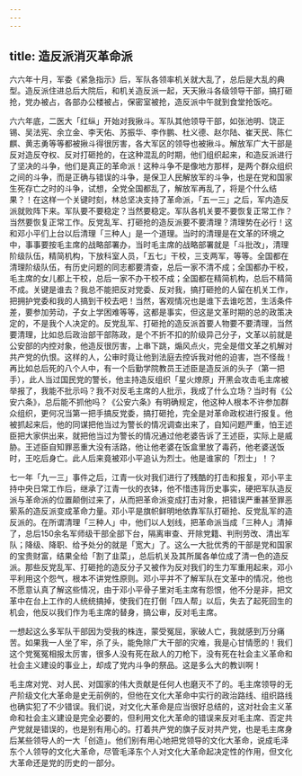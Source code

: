 ```yaml
---
---
---
```

title: 造反派消灭革命派
---




六六年十月，军委《紧急指示》后，军队各领率机关就大乱了，总后是大乱的典型。造反派住进总后大院后，和机关造反派一起，天天揪斗各级领导干部，搞打砸抢，党办被占，各部办公楼被占，保密室被抢，造反派中午就到食堂抢饭吃。

六六年底，二医大「红纵」开始对我揪斗。军队其他领导干部，如张池明、饶正锡、吴法宪、余立金、李天佑、苏振华、李作鹏、杜义德、赵尔陆、崔天民、陈仁麒、黄志勇等等都被揪斗得很厉害，各大军区的领导也被揪斗。解放军广大干部是反对造反夺权、反对打砸抢的，在这种混乱的时期，他们组织起来，和造反派进行了坚决的斗争，他们是真正的革命派！这种斗争不是像地方那样，是两个群众组织之间的斗争，而是正确与错误的斗争，是保卫人民解放军的斗争，也是在党和国家生死存亡之时的斗争，试想，全党全国都乱了，解放军再乱了，将是个什么结果？！在这样一个关键时刻，林总坚决支持了革命派，「五一三」之后，军内造反派就败阵下来。军队要不要稳定？当然要稳定。军队各机关要不要恢复正常工作？当然要恢复正常工作。反党乱军、打砸抢的造反派要不要清理？清理势在必行！这和邓小平们上台以后清理「三种人」是一个道理。当时的清理是在文革的环境之中，事事要按毛主席的战略部署办，当时毛主席的战略部署就是「斗批改」，清理阶级队伍，精简机构，下放科室人员，「五七」干校，三支两军，等等。全国都在清理阶级队伍，有历史问题的同志都要清查，总后一家不清不成；全国都办干校，毛主席的女儿都上干校，总后一家不办干校不成；全国都在精简机构，总后不精简不成。关键是谁去？我总不能把反对党委、反对我，搞打砸抢的人留在机关工作，把拥护党委和我的人搞到干校去吧！当然，客观情况也是谁下去谁吃苦，生活条件差，要参加劳动，子女上学困难等等，这都是事实，但这是文革时期的总的政策决定的，不是我个人决定的。反党乱军、打砸抢的造反派首要人物要不要清理，当然要清理，比如总后政治部干部陈政，是个不折不扣的阶级异己分子，文革以前就是公安部的内控对象，他造反很厉害，上串下跳，煽风点火，完全是借文革之机解对共产党的仇恨。这样的人，公审时竟让他到法庭去控诉我对他的迫害，岂不怪哉！再比如总后死的八个人中，有一个后勤学院教员王述臣是造反派的头子（第一把手），此人当过国民党的警长，他主持造反组织「星火燎原」开黑会攻击毛主席被举报了，我能不批示吗？我不对反毛主席的人批示，我成了什么立场？当时有《公安六条》，总后能不抓他吗？《公安六条》有明确规定，他这种人根本不许参加群众组织，更何况当第一把手搞反党委，搞打砸抢，完全是对革命政权进行报复。他被抓起来后，他的同谋把他当过为警长的情况调查出来了，自知问题严重，怕王述臣把大家供出来，就把他当过为警长的情况通过他老婆告诉了王述臣，实际上是威胁。王述臣自知罪恶重大没有活路，他让他老婆在饭盒里放了毒药，他老婆送饭时，王吃后身亡。此人后来竟被邓小平追认为烈士。他是谁家的「烈士」！？

七一年「九一三」事件之后，江青一伙对我们进行了残酷的打击和报复，邓小平主持中央日常工作后，继承了江青一伙的衣钵，他不惜违背历史事实，硬把军队造反派与革命派的位置颠倒过来了，从而把革命派变成打击对象，把错误严重甚至罪恶萦系的造反派变成革命力量。邓小平是旗帜鲜明地依靠军队打砸抢、反党乱军的造反派的。在所谓清理「三种人」中，他们以人划线，把革命派当成「三种人」清掉了，总后150余名军师级干部全部下台，隔离审查、开除党籍、判刑劳改、清出军队；降级、降职、给予处分的就是「宽大」了。这么一大批优秀的干部是党和国家的宝贵财富，结果全给「割了韭菜」，总后机关及其所属各单位成了清一色的造反派。那些反党乱军、打砸抢的造反分子又被作为反对我们的生力军重用起来，邓小平利用这个怨气，根本不讲党性原则。邓小平并不了解军队在文革中的情况，他也不愿意认真了解这些情况，由于邓小平骨子里对毛主席有怨恨，他不分是非，把文革中在台上工作的人统统搞掉，使我们在打倒「四人帮」以后，失去了起死回生的机会，他反以我们作为毛主席的替身，搞公审，反对毛主席。

一想起这么多军队干部因为受我的株连，蒙受冤屈，家破人亡，我就感到万分痛苦。如果我一人坐了牢，杀了头，能免除广大干部的灾难，我是心甘情愿的！我们这个党冤冤相报太厉害，很多人没有死在敌人的刀枪下，没有死在社会主义革命和社会主义建设的事业上，却成了党内斗争的祭品。这是多么大的教训啊！

毛主席对党、对人民、对国家的伟大贡献是任何人也磨灭不了的。毛主席领导的无产阶级文化大革命是史无前例的，但他在文化大革命中实行的政治路线、组织路线也确实犯了不少错误。我们说，对文化大革命是应当很好总结的，这对社会主义革命和社会主义建设是完全必要的，但利用文化大革命的错误来反对毛主席、否定共产党就是错误的，也是别有用心的。打着共产党的旗子反对共产党，也是毛主席身后某些领导人的一大「创造」。他们别有用心地把党领导的文化大革命，说成毛泽东个人领导的文化大革命，尽管毛泽东个人对文化大革命起决定性的作用，但文化大革命还是党的历史的一部分。